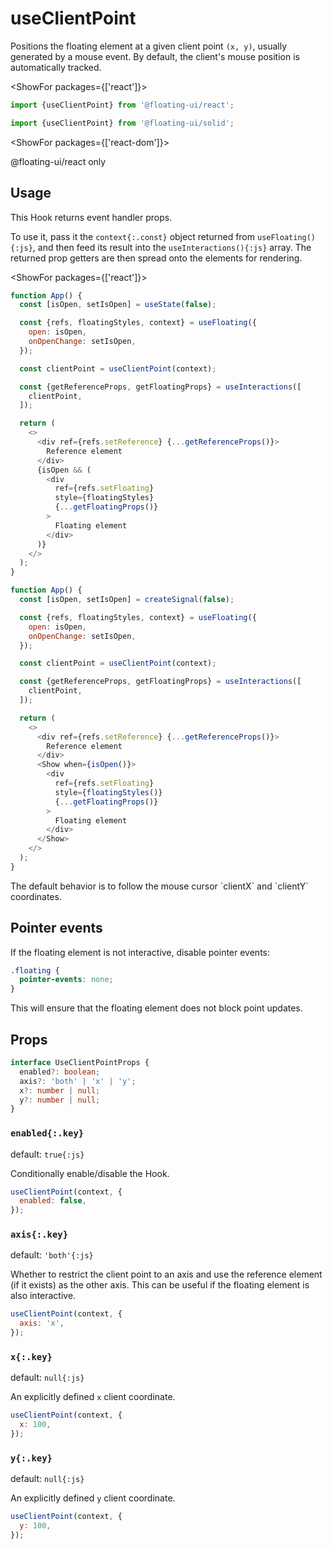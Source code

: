 <PageCard>

# useClientPoint

Positions the floating element at a given client point `(x, y)`,
usually generated by a mouse event. By default, the client's
mouse position is automatically tracked.

<ShowFor packages={['react']}>

```js
import {useClientPoint} from '@floating-ui/react';
```

</ShowFor>
<ShowFor packages={['solid']}>

```js
import {useClientPoint} from '@floating-ui/solid';
```

</ShowFor>

<ShowFor packages={['react-dom']}>

<PackageLimited>@floating-ui/react only</PackageLimited>

</ShowFor>

</PageCard>

## Usage

This Hook returns event handler props.

To use it, pass it the `context{:.const}` object returned from
`useFloating(){:js}`, and then feed its result into the
`useInteractions(){:js}` array. The returned prop getters are
then spread onto the elements for rendering.

<ShowFor packages={['react']}>

```js {9-13} /context/
function App() {
  const [isOpen, setIsOpen] = useState(false);

  const {refs, floatingStyles, context} = useFloating({
    open: isOpen,
    onOpenChange: setIsOpen,
  });

  const clientPoint = useClientPoint(context);

  const {getReferenceProps, getFloatingProps} = useInteractions([
    clientPoint,
  ]);

  return (
    <>
      <div ref={refs.setReference} {...getReferenceProps()}>
        Reference element
      </div>
      {isOpen && (
        <div
          ref={refs.setFloating}
          style={floatingStyles}
          {...getFloatingProps()}
        >
          Floating element
        </div>
      )}
    </>
  );
}
```

</ShowFor>
<ShowFor packages={['solid']}>

```js {9-13} /context/
function App() {
  const [isOpen, setIsOpen] = createSignal(false);

  const {refs, floatingStyles, context} = useFloating({
    open: isOpen,
    onOpenChange: setIsOpen,
  });

  const clientPoint = useClientPoint(context);

  const {getReferenceProps, getFloatingProps} = useInteractions([
    clientPoint,
  ]);

  return (
    <>
      <div ref={refs.setReference} {...getReferenceProps()}>
        Reference element
      </div>
      <Show when={isOpen()}>
        <div
          ref={refs.setFloating}
          style={floatingStyles()}
          {...getFloatingProps()}
        >
          Floating element
        </div>
      </Show>
    </>
  );
}
```

</ShowFor>
The default behavior is to follow the mouse cursor `clientX` and
`clientY` coordinates.

## Pointer events

If the floating element is not interactive, disable pointer
events:

```css
.floating {
  pointer-events: none;
}
```

This will ensure that the floating element does not block point
updates.

## Props

```ts
interface UseClientPointProps {
  enabled?: boolean;
  axis?: 'both' | 'x' | 'y';
  x?: number | null;
  y?: number | null;
}
```

### `enabled{:.key}`

default: `true{:js}`

Conditionally enable/disable the Hook.

```js
useClientPoint(context, {
  enabled: false,
});
```

### `axis{:.key}`

default: `'both'{:js}`

Whether to restrict the client point to an axis and use the
reference element (if it exists) as the other axis. This can be
useful if the floating element is also interactive.

```js
useClientPoint(context, {
  axis: 'x',
});
```

### `x{:.key}`

default: `null{:js}`

An explicitly defined `x` client coordinate.

```js
useClientPoint(context, {
  x: 100,
});
```

### `y{:.key}`

default: `null{:js}`

An explicitly defined `y` client coordinate.

```js
useClientPoint(context, {
  y: 100,
});
```
